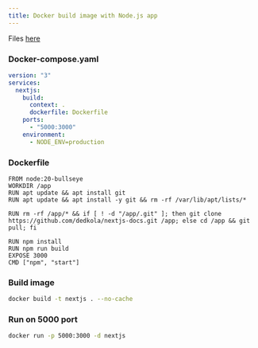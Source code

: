 ```yaml
---
title: Docker build image with Node.js app
---
```


Files [here](https://github.com/dedkola/salsa/tree/main/Docker/nextjs_to_docker_container)

### Docker-compose.yaml

```yaml copy
version: "3"
services:
  nextjs:
    build:
      context: .
      dockerfile: Dockerfile
    ports:
      - "5000:3000"
    environment:
      - NODE_ENV=production
```

### Dockerfile

```docker copy
FROM node:20-bullseye
WORKDIR /app
RUN apt update && apt install git
RUN apt update && apt install -y git && rm -rf /var/lib/apt/lists/*

RUN rm -rf /app/* && if [ ! -d "/app/.git" ]; then git clone https://github.com/dedkola/nextjs-docs.git /app; else cd /app && git pull; fi

RUN npm install
RUN npm run build
EXPOSE 3000
CMD ["npm", "start"]

```

### Build image

```bash copy
docker build -t nextjs . --no-cache
```

### Run on 5000 port

```bash copy
docker run -p 5000:3000 -d nextjs
```
